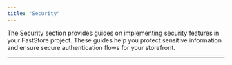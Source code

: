 ```yaml
---
title: "Security"
---
```


The Security section provides guides on implementing security features in your FastStore project. These guides help you protect sensitive information and ensure secure authentication flows for your storefront.

---

<Flex>

  <WhatsNextCard
  title="Enabling refresh token"
  description="Learn how to enable the refresh token flow in FastStore to provide seamless session management for store users."
  linkTo="https://developers.vtex.com/docs/guides/faststore/security-enabling-refresh-token"
  linkTitle="See more"
  />

  <WhatsNextCard
  title="Managing secrets"
  description="Learn how to securely manage sensitive information, such as API keys and tokens, using WebOps in your FastStore project."
  linkTo="https://developers.vtex.com/docs/guides/faststore/security-managing-secrets"
  linkTitle="See more"
  />

</Flex>
